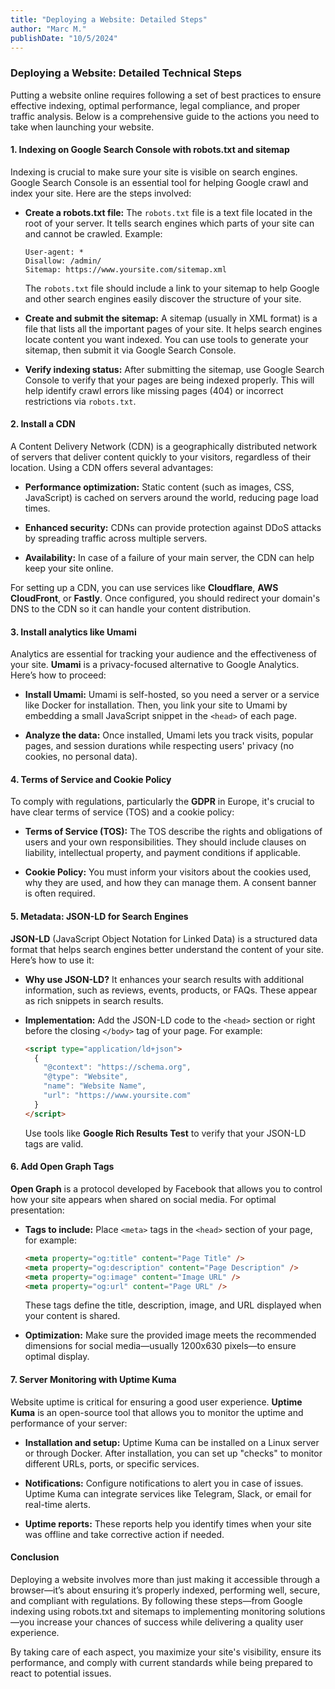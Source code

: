 ```yaml
---
title: "Deploying a Website: Detailed Steps"
author: "Marc M."
publishDate: "10/5/2024"
---
```


### Deploying a Website: Detailed Technical Steps

Putting a website online requires following a set of best practices to ensure effective indexing, optimal performance, legal compliance, and proper traffic analysis. Below is a comprehensive guide to the actions you need to take when launching your website.

#### 1. **Indexing on Google Search Console with robots.txt and sitemap**

Indexing is crucial to make sure your site is visible on search engines. Google Search Console is an essential tool for helping Google crawl and index your site. Here are the steps involved:

- **Create a robots.txt file:** The `robots.txt` file is a text file located in the root of your server. It tells search engines which parts of your site can and cannot be crawled. Example:

  ```
  User-agent: *
  Disallow: /admin/
  Sitemap: https://www.yoursite.com/sitemap.xml
  ```

  The `robots.txt` file should include a link to your sitemap to help Google and other search engines easily discover the structure of your site.

- **Create and submit the sitemap:** A sitemap (usually in XML format) is a file that lists all the important pages of your site. It helps search engines locate content you want indexed. You can use tools to generate your sitemap, then submit it via Google Search Console.

- **Verify indexing status:** After submitting the sitemap, use Google Search Console to verify that your pages are being indexed properly. This will help identify crawl errors like missing pages (404) or incorrect restrictions via `robots.txt`.

#### 2. **Install a CDN**

A Content Delivery Network (CDN) is a geographically distributed network of servers that deliver content quickly to your visitors, regardless of their location. Using a CDN offers several advantages:

- **Performance optimization:** Static content (such as images, CSS, JavaScript) is cached on servers around the world, reducing page load times.

- **Enhanced security:** CDNs can provide protection against DDoS attacks by spreading traffic across multiple servers.

- **Availability:** In case of a failure of your main server, the CDN can help keep your site online.

For setting up a CDN, you can use services like **Cloudflare**, **AWS CloudFront**, or **Fastly**. Once configured, you should redirect your domain's DNS to the CDN so it can handle your content distribution.

#### 3. **Install analytics like Umami**

Analytics are essential for tracking your audience and the effectiveness of your site. **Umami** is a privacy-focused alternative to Google Analytics. Here’s how to proceed:

- **Install Umami:** Umami is self-hosted, so you need a server or a service like Docker for installation. Then, you link your site to Umami by embedding a small JavaScript snippet in the `<head>` of each page.

- **Analyze the data:** Once installed, Umami lets you track visits, popular pages, and session durations while respecting users' privacy (no cookies, no personal data).

#### 4. **Terms of Service and Cookie Policy**

To comply with regulations, particularly the **GDPR** in Europe, it's crucial to have clear terms of service (TOS) and a cookie policy:

- **Terms of Service (TOS):** The TOS describe the rights and obligations of users and your own responsibilities. They should include clauses on liability, intellectual property, and payment conditions if applicable.

- **Cookie Policy:** You must inform your visitors about the cookies used, why they are used, and how they can manage them. A consent banner is often required.

#### 5. **Metadata: JSON-LD for Search Engines**

**JSON-LD** (JavaScript Object Notation for Linked Data) is a structured data format that helps search engines better understand the content of your site. Here’s how to use it:

- **Why use JSON-LD?** It enhances your search results with additional information, such as reviews, events, products, or FAQs. These appear as rich snippets in search results.

- **Implementation:** Add the JSON-LD code to the `<head>` section or right before the closing `</body>` tag of your page. For example:
  ```html
  <script type="application/ld+json">
    {
      "@context": "https://schema.org",
      "@type": "Website",
      "name": "Website Name",
      "url": "https://www.yoursite.com"
    }
  </script>
  ```
  Use tools like **Google Rich Results Test** to verify that your JSON-LD tags are valid.

#### 6. **Add Open Graph Tags**

**Open Graph** is a protocol developed by Facebook that allows you to control how your site appears when shared on social media. For optimal presentation:

- **Tags to include:** Place `<meta>` tags in the `<head>` section of your page, for example:

  ```html
  <meta property="og:title" content="Page Title" />
  <meta property="og:description" content="Page Description" />
  <meta property="og:image" content="Image URL" />
  <meta property="og:url" content="Page URL" />
  ```

  These tags define the title, description, image, and URL displayed when your content is shared.

- **Optimization:** Make sure the provided image meets the recommended dimensions for social media—usually 1200x630 pixels—to ensure optimal display.

#### 7. **Server Monitoring with Uptime Kuma**

Website uptime is critical for ensuring a good user experience. **Uptime Kuma** is an open-source tool that allows you to monitor the uptime and performance of your server:

- **Installation and setup:** Uptime Kuma can be installed on a Linux server or through Docker. After installation, you can set up "checks" to monitor different URLs, ports, or specific services.

- **Notifications:** Configure notifications to alert you in case of issues. Uptime Kuma can integrate services like Telegram, Slack, or email for real-time alerts.

- **Uptime reports:** These reports help you identify times when your site was offline and take corrective action if needed.

#### Conclusion

Deploying a website involves more than just making it accessible through a browser—it’s about ensuring it’s properly indexed, performing well, secure, and compliant with regulations. By following these steps—from Google indexing using robots.txt and sitemaps to implementing monitoring solutions—you increase your chances of success while delivering a quality user experience.

By taking care of each aspect, you maximize your site's visibility, ensure its performance, and comply with current standards while being prepared to react to potential issues.
